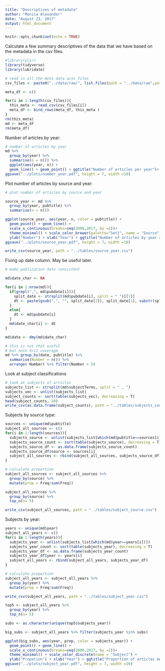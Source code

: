 ```yaml
---
title: "Descriptives of metadata"
author: "Monica Alexander"
date: "August 23, 2017"
output: html_document
---
```


```r
knitr::opts_chunk$set(echo = TRUE)
```

Calculate a few summary descriptives of the data that we have based on the metadata in the csv files. 

```r
#library(plyr)
library(tidyverse)
library(lubridate)

# read in all the meta data acsv files
csv_files <- paste0("../data/raw/", list.files(path = "../data/raw",pattern = ".*.csv"))

meta_df <- c()

for(i in 1:length(csv_files)){
  this_meta <- read_csv(csv_files[i])
  meta_df <- bind_rows(meta_df, this_meta )
}
rm(this_meta)
md <- meta_df
rm(meta_df)
```
Number of articles by year:

```r

# number of articles by year
md %>% 
  group_by(year) %>% 
  summarise(n = n()) %>%
  ggplot(aes(year, n)) + 
  geom_line() + geom_point() + ggtitle("Number of articles per year")+ theme_bw()
ggsave("../plots/number_year.pdf", height = 7, width =10)
```

Plot number of articles by source and year:

```r
# plot number of articles by source and year

source_year <- md %>% 
  group_by(year, pubtitle) %>% 
  summarise(n = n())

ggplot(source_year, aes(year, n, color = pubtitle)) + 
  geom_point() + geom_line() + 
  scale_x_continuous(breaks=seq(2008,2017, by =2))+ 
  theme_minimal() + scale_color_brewer(palette="Set1", name = "Source") +
  ylab("Number") + xlab("Year") + ggtitle("Number of articles by year and source") 
ggsave("../plots/source_year.pdf", height = 7, width =10)

write_csv(source_year, path = "../tables/source_year.csv")
```

Fixing up date column. May be useful later. 

```r
# make publication date consistent

md$date_char <- NA

for(i in 1:nrow(md)){
  if(grepl(",", md$pubdate[i])){
    split_date <- strsplit(md$pubdate[i], split = " ")[[1]]
    dt <- paste(gsub(",", "", split_date[2]), split_date[1], substr(split_date[3], 3, 4), sep = "-")
  }
  else{
    dt <- md$pubdate[i]
  }
  md$date_char[i] <- dt
}

md$date <- dmy(md$date_char)

# this is not that useful
# but note 9/11 coverage 
md %>% group_by(date, pubtitle) %>%
  summarise(Number = n()) %>% 
  arrange(-Number) %>% filter(Number > 5)

```

Look at subject classifications

```r
# look at subjects of articles
subjects_list <- strsplit(md$subjectTerms, split = " , ")
subjects_vec <- unlist(subjects_list)
subject_counts <- sort(table(subjects_vec), decreasing = T)
head(subject_counts, 20)
write_csv(as.data.frame(subject_counts), path = "../tables/subjects_counts.csv")
```

Subjects by source type:

```r
sources <- unique(md$pubtitle)
subject_all_sources <- c()
for(i in 1:length(sources)){
  subjects_source <- unlist(subjects_list[which(md$pubtitle==sources[i])])
  subjects_source_count <- sort(table(subjects_source), decreasing = T)
  subjects_source_df <- as.data.frame(subjects_source_count)
  subjects_source_df$source <- sources[i]
  subject_all_sources <- rbind(subject_all_sources, subjects_source_df)
}

# calculate proportion 
subject_all_sources <- subject_all_sources %>% 
  group_by(source) %>% 
  mutate(prop = Freq/sum(Freq))

subject_all_sources %>% 
  group_by(source) %>% 
  top_n(n= 5)

write_csv(subject_all_sources, path = "../tables/subject_source.csv")
```

Subjects by year:

```r
years <- unique(md$year)
subject_all_years <- c()
for(i in 1:length(years)){
  subjects_year <- unlist(subjects_list[which(md$year==years[i])])
  subjects_year_count <- sort(table(subjects_year), decreasing = T)
  subjects_year_df <- as.data.frame(subjects_year_count)
  subjects_year_df$year <- years[i]
  subject_all_years <- rbind(subject_all_years, subjects_year_df)
}

# calculate proportion 
subject_all_years <- subject_all_years %>% 
  group_by(year) %>% 
  mutate(prop = Freq/sum(Freq))

write_csv(subject_all_years, path = "../tables/subject_year.csv")
```

```r
top5 <- subject_all_years %>% 
  group_by(year) %>% 
  top_n(n= 5)

subs <- as.character(unique(top5$subjects_year))

big_subs <- subject_all_years %>% filter(subjects_year %in% subs)

ggplot(big_subs, aes(year, prop, color = subjects_year)) + 
  geom_point() + geom_line() + 
  scale_x_continuous(breaks=seq(2008,2017, by =2))+ 
  theme_minimal() + scale_color_discrete(name = "Subject") +
  ylab("Propotion") + xlab("Year") + ggtitle("Proportion of articles mentioning subject") 
ggsave("../plots/subject_year.pdf", height = 7, width =10)
```

